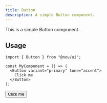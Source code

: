 ```yaml
---
title: Button
description: A simple Button component.
---
```




This is a simple Button component.

## Usage

```tsx
import { Button } from "@nou/ui";

const MyComponent = () => (
  <Button variant="primary" tone="accent">
    Click me
  </Button>
);
```


<div class="not-content">
  <Button>
    Click me
  </Button>
</div>

